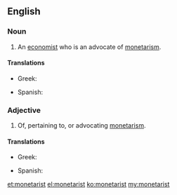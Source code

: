 ==English==

===Noun===
{{en-noun}}

# An [[economist]] who is an advocate of [[monetarism]].

====Translations====
{{trans-top|economist who is an advocate of monetarism}}
* Greek: {{t|el|μονεταριστής|m|tr=monetaristís}}
{{trans-mid}}
* Spanish: {{t|es|monetarista|m|f}}
{{trans-bottom}}

===Adjective===
{{en-adj}}

# Of, pertaining to, or advocating [[monetarism]].

====Translations====
{{trans-top|of, pertaining to, or advocating monetarism}}
* Greek: {{t|el|μονεταριστικός|tr=monetaristikós}}
{{trans-mid}}
* Spanish: {{t|es|monetarista}}
{{trans-bottom}}

[[et:monetarist]]
[[el:monetarist]]
[[ko:monetarist]]
[[my:monetarist]]